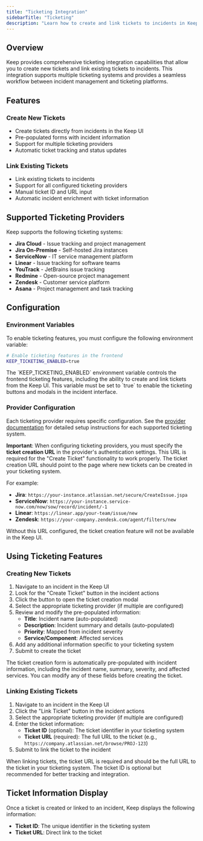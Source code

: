 ```yaml
---
title: "Ticketing Integration"
sidebarTitle: "Ticketing"
description: "Learn how to create and link tickets to incidents in Keep using various ticketing systems"
---
```


## Overview

Keep provides comprehensive ticketing integration capabilities that allow you to create new tickets and link existing tickets to incidents. This integration supports multiple ticketing systems and provides a seamless workflow between incident management and ticketing platforms.

## Features

### Create New Tickets
- Create tickets directly from incidents in the Keep UI
- Pre-populated forms with incident information
- Support for multiple ticketing providers
- Automatic ticket tracking and status updates

### Link Existing Tickets
- Link existing tickets to incidents
- Support for all configured ticketing providers
- Manual ticket ID and URL input
- Automatic incident enrichment with ticket information

## Supported Ticketing Providers

Keep supports the following ticketing systems:

- **Jira Cloud** - Issue tracking and project management
- **Jira On-Premise** - Self-hosted Jira instances  
- **ServiceNow** - IT service management platform
- **Linear** - Issue tracking for software teams
- **YouTrack** - JetBrains issue tracking
- **Redmine** - Open-source project management
- **Zendesk** - Customer service platform
- **Asana** - Project management and task tracking

## Configuration

### Environment Variables

To enable ticketing features, you must configure the following environment variable:

```bash
# Enable ticketing features in the frontend
KEEP_TICKETING_ENABLED=true
```

<Info>
The `KEEP_TICKETING_ENABLED` environment variable controls the frontend ticketing features, including the ability to create and link tickets from the Keep UI. This variable must be set to `true` to enable the ticketing buttons and modals in the incident interface.
</Info>

### Provider Configuration

Each ticketing provider requires specific configuration. See the [provider documentation](/providers/overview) for detailed setup instructions for each supported ticketing system.

**Important**: When configuring ticketing providers, you must specify the **ticket creation URL** in the provider's authentication settings. This URL is required for the "Create Ticket" functionality to work properly. The ticket creation URL should point to the page where new tickets can be created in your ticketing system.

For example:
- **Jira**: `https://your-instance.atlassian.net/secure/CreateIssue.jspa`
- **ServiceNow**: `https://your-instance.service-now.com/now/sow/record/incident/-1`
- **Linear**: `https://linear.app/your-team/issue/new`
- **Zendesk**: `https://your-company.zendesk.com/agent/filters/new`

Without this URL configured, the ticket creation feature will not be available in the Keep UI.

## Using Ticketing Features

### Creating New Tickets

1. Navigate to an incident in the Keep UI
2. Look for the "Create Ticket" button in the incident actions
3. Click the button to open the ticket creation modal
4. Select the appropriate ticketing provider (if multiple are configured)
5. Review and modify the pre-populated information:
   - **Title**: Incident name (auto-populated)
   - **Description**: Incident summary and details (auto-populated)
   - **Priority**: Mapped from incident severity
   - **Service/Component**: Affected services
6. Add any additional information specific to your ticketing system
7. Submit to create the ticket

<Info>
The ticket creation form is automatically pre-populated with incident information, including the incident name, summary, severity, and affected services. You can modify any of these fields before creating the ticket.
</Info>

### Linking Existing Tickets

1. Navigate to an incident in the Keep UI
2. Click the "Link Ticket" button in the incident actions
3. Select the appropriate ticketing provider (if multiple are configured)
4. Enter the ticket information:
   - **Ticket ID** (optional): The ticket identifier in your ticketing system
   - **Ticket URL** (required): The full URL to the ticket (e.g., `https://company.atlassian.net/browse/PROJ-123`)
5. Submit to link the ticket to the incident

<Info>
When linking tickets, the ticket URL is required and should be the full URL to the ticket in your ticketing system. The ticket ID is optional but recommended for better tracking and integration.
</Info>

## Ticket Information Display

Once a ticket is created or linked to an incident, Keep displays the following information:

- **Ticket ID**: The unique identifier in the ticketing system
- **Ticket URL**: Direct link to the ticket